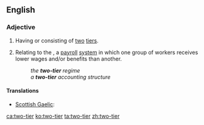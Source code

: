 ==English==

===Adjective===
{{en-adj|head=[[two]]-[[tier]]|-}}

# Having or consisting of [[two]] [[tier]]s.
# {{context|labor|lang=en}} Relating to the {{w|two-tier system}}, a [[payroll]] [[system]] in which one group of workers receives lower wages and/or benefits than another.
#: ''the '''two-tier''' regime''
#: ''a '''two-tier''' accounting structure''

====Translations====
{{trans-top|having or consisting of two tiers}}
* [[Scottish Gaelic]]: {{t|gd|dà-shreathach}}
{{trans-mid}}
{{trans-bottom}}

[[ca:two-tier]]
[[ko:two-tier]]
[[ta:two-tier]]
[[zh:two-tier]]